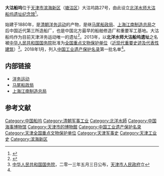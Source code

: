 {{文物保护单位
| 级别 = 全国
| 图片 = 
| 名称 = 北洋水师大沽船坞遗址
| 编号 = 7-1622
| 分类 = 近现代重要史迹及代表性建筑
| 时代 = [[清|清]]
| 所在 = [[天津市|天津市]][[滨海新区|滨海新区]]
| 登录 = 2013年5月3日
| Cat = 天津全国重点文物保护单位
}}
'''大沽船坞'''位于[[天津市|天津市]][[滨海新区|滨海新区]]（[[塘沽区|塘沽区]]）大沽坞路27号，由此设立[[北洋水师大沽船坞遗址纪念馆|北洋水师大沽船坞遗址纪念馆]]<ref name="a1">{{Cite web |url=http://www.sohu.com/a/220845812_656969 |title=这些船厂厂区入选中国工业遗产保护名录，你知道几个？ |accessdate=2018-09-18 |author= |date=2018-02-04 |work= |publisher=搜狐网 |language=Zh-hans |archive-url=https://web.archive.org/web/20180918054500/http://www.sohu.com/a/220845812_656969 |archive-date=2018-09-18 |dead-url=no }}</ref>。

始建于1880年，是[[清朝|清朝]][[洋务运动|洋务运动]]的产物，是继[[福州船政局|马尾船政局]]、[[江南機器製造總局|上海江南制造总局]]之后中国近代第三所造船厂，也是中国北方最早的船舶修造厂和重要军工基地。大沽船坞作为目前天津洋务运动唯一的遗址<ref>{{cite web|url=http://www.tj.xinhuanet.com/2010-10/28/content_21248946.htm|title=大沽船坞遗址申报重点文保单位获评委会通过|archive-url=https://web.archive.org/web/20120514050654/http://www.tj.xinhuanet.com/2010-10/28/content_21248946.htm|dead-url=yes|date=2010年10月28日|website=人民网|archive-date=2012年5月14日|access-date=2010年10月29日}}</ref>。2013年，以'''北洋水师大沽船坞遗址'''之名被[[中华人民共和国国务院|中华人民共和国国务院]]批准为[[天津全国重点文物保护单位列表|全国重点文物保护单位]]（[[第七批全国重点文物保护单位中的近现代重要史迹及代表性建筑|近现代重要史迹及代表性建筑]]）<ref>[[中华人民共和国国务院|中华人民共和国国务院]]，二零一三年五月三日公布，[[天津市人民政府|天津市人民政府]]立</ref>。2018年1月，列入[[中国工业遗产保护名录|中国工业遗产保护名录]]第一批名单<ref name="a1"/>。

== 内部链接 ==
* [[洋务运动|洋务运动]]
* [[福州船政局|马尾船政局]]
* [[江南機器製造總局|上海江南制造总局]]

== 参考文献 ==
<div class="references-small">
<references></references>
</div>

{{洋务运动}}
{{天津全国重点文物保护单位}}
[[Category:中国船坞|Category:中国船坞]]
[[Category:清朝军事工业|Category:清朝军事工业]]
[[Category:北洋水師|Category:北洋水師]]
[[Category:中国海事博物馆|Category:中国海事博物馆]]
[[Category:天津市的博物館|Category:天津市的博物館]]
[[Category:中国工业遗产保护名录|Category:中国工业遗产保护名录]]
[[Category:天津全国重点文物保护单位|Category:天津全国重点文物保护单位]]
[[Category:天津军事史|Category:天津军事史]]
[[Category:天津工业史|Category:天津工业史]]
[[Category:滨海新区|Category:滨海新区]]